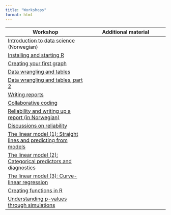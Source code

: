 ```yaml
---
title: "Workshops"
format: html
---
```


|Workshop |Additional material|
| --- | --- |
|[Introduction to data science](ws1-data-science-intro.html) (Norwegian)| |
|[Installing and starting R](ws2-installing-r.html)| |
|[Creating your first graph](ws3-first-graph.html) | |
|[Data wrangling and tables](ws4-data-wrangling-tables.html)| |
|[Data wrangling and tables, part 2](ws4b-tables.html)| |
|[Writing reports](ws5-writing-reports.html)| |
|[Collaborative coding](ws6-git.html)| |
|[Reliability and writing up a report (in Norwegian)](ws7-norwegian.html)|
|[Discussions on reliability](ws7-reliability.html)|
|[The linear model (1): Straight lines and predicting from models](ws8-linear-model.html)|
|[The linear model (2): Categorical predictors and diagnostics](ws9-linear-model-categorical.html)|
|[The linear model (3): Curve-linear regression](ws10-curve-linear.html)|
|[Creating functions in R](ws12-writing-functions.html)|
|[Understanding p-values through simulations](ws13-p-values-simulation.html)|